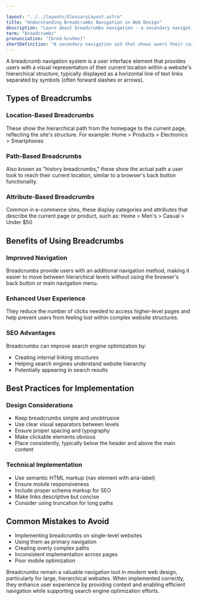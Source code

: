 ```yaml
---

layout: "../../layouts/GlossaryLayout.astro"
title: "Understanding Breadcrumbs Navigation in Web Design"
description: "Learn about breadcrumbs navigation - a secondary navigation system that helps users track their location within a website's hierarchy and enables easy backward navigation."
term: "Breadcrumbs"
pronunciation: "[bred-kruhms]"
shortDefinition: "A secondary navigation aid that shows users their current location within a website's hierarchy and allows easy backtracking through parent pages."
---
```


A breadcrumb navigation system is a user interface element that provides users with a visual representation of their current location within a website's hierarchical structure, typically displayed as a horizontal line of text links separated by symbols (often forward slashes or arrows).

## Types of Breadcrumbs

### Location-Based Breadcrumbs
These show the hierarchical path from the homepage to the current page, reflecting the site's structure. For example:
Home > Products > Electronics > Smartphones

### Path-Based Breadcrumbs
Also known as "history breadcrumbs," these show the actual path a user took to reach their current location, similar to a browser's back button functionality.

### Attribute-Based Breadcrumbs
Common in e-commerce sites, these display categories and attributes that describe the current page or product, such as:
Home > Men's > Casual > Under $50

## Benefits of Using Breadcrumbs

### Improved Navigation
Breadcrumbs provide users with an additional navigation method, making it easier to move between hierarchical levels without using the browser's back button or main navigation menu.

### Enhanced User Experience
They reduce the number of clicks needed to access higher-level pages and help prevent users from feeling lost within complex website structures.

### SEO Advantages
Breadcrumbs can improve search engine optimization by:
- Creating internal linking structures
- Helping search engines understand website hierarchy
- Potentially appearing in search results

## Best Practices for Implementation

### Design Considerations
- Keep breadcrumbs simple and unobtrusive
- Use clear visual separators between levels
- Ensure proper spacing and typography
- Make clickable elements obvious
- Place consistently, typically below the header and above the main content

### Technical Implementation
- Use semantic HTML markup (nav element with aria-label)
- Ensure mobile responsiveness
- Include proper schema markup for SEO
- Make links descriptive but concise
- Consider using truncation for long paths

## Common Mistakes to Avoid

- Implementing breadcrumbs on single-level websites
- Using them as primary navigation
- Creating overly complex paths
- Inconsistent implementation across pages
- Poor mobile optimization

Breadcrumbs remain a valuable navigation tool in modern web design, particularly for large, hierarchical websites. When implemented correctly, they enhance user experience by providing context and enabling efficient navigation while supporting search engine optimization efforts.